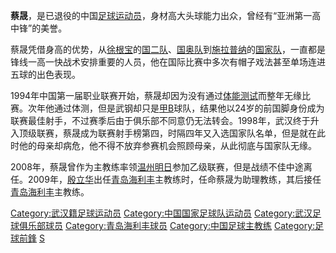 {{BLP unsourced|time=2012-06-26T04:37:28+00:00 }}
{{Football player infobox
| playername = 蔡晟
| fullname = 蔡晟
| englishfullname = Cai Sheng
| countryofbirth = {{CHN}}
| cityofbirth = [[湖北|湖北]][[武汉|武汉]]
| dateofbirth = {{birth date and age|1971|11|12}}
| height = {{height|m=1.94}}
| position = 中锋
| currentclub = 已退役
| youthyears = 1988-1989<br/>1990-1992
| youthclubs = [[中国国家足球二队|国二队]]<br/>[[中国国奥队|国奥队]]
| years = 1993-2001<br/>2002-2003
| clubs = [[湖北武汉职业足球俱乐部|武汉红金龙]]<br/>[[青岛海利丰|青岛海利丰]]
| caps(goals) =
|  manageryears = 2004<br>2007-2008<br>2009|
|  managerclubs = [[哈尔滨协力|哈尔滨协力]]<br>[[温州明日|温州明日]] <br>[[青岛海利丰|青岛海利丰]] |
| nationalyears = 1992-1994年
| nationalteam = {{fb|CHN}}
| nationalcaps(goals) = 10 (4)
|}}
'''蔡晟'''{{BD|1971年|11月12日|||C}}，是已退役的中国[[足球运动员|足球运动员]]，身材高大头球能力出众，曾经有“亚洲第一高中锋”的美誉。

蔡晟凭借身高的优势，从[[徐根宝|徐根宝]]的[[中国国家足球二队|国二队]]、[[中国国奥队|国奥队]]到[[施拉普纳|施拉普纳]]的[[中国国家足球队|国家队]]，一直都是锋线一高一快战术安排重要的人员，他在国际比赛中多次有帽子戏法甚至单场连进五球的出色表现。

1994年中国第一届职业联赛开始，蔡晟却因为没有通过[[中国足协体能测试|体能测试]]而整年无缘比赛。次年他通过体测，但是武钢却只是[[甲B联赛|甲B]]球队，结果他以24岁的前国脚身份成为联赛最佳射手，不过赛季后由于俱乐部不同意仍无法转会。1998年，武汉终于升入顶级联赛，蔡晟成为联赛射手榜第四，时隔四年又入选国家队名单，但是就在此时他的母亲却病危，他不得不放弃参赛机会照顾母亲，从此彻底与国家队无缘。

2008年，蔡晟曾作为主教练率领[[温州明日足球俱乐部|温州明日]]参加乙级联赛，但是战绩不佳中途离任。2009年，[[殷立华|殷立华]]出任[[青岛海利丰|青岛海利丰]]主教练时，任命蔡晟为助理教练，其后接任[[青岛海利丰|青岛海利丰]]主教练。
{{中国足球运动员小作品}}
{{1992年亚洲杯足球赛中国参赛名单}}
{{中国足球次级联赛最佳射手}}
{{1997年武汉雅琪名单}}
{{1998年武汉红金龙名单}}
{{1999年武汉红桃K名单}}
{{2000年武汉红桃K名单}}
{{2001年武汉红金龙名单}}

{{DEFAULTSORT:CAI Sheng}}
[[Category:武汉籍足球运动员|Category:武汉籍足球运动员]]
[[Category:中国国家足球队运动员|Category:中国国家足球队运动员]]
[[Category:武汉足球俱乐部球员|Category:武汉足球俱乐部球员]]
[[Category:青岛海利丰球员|Category:青岛海利丰球员]]
[[Category:中国足球主教练|Category:中国足球主教练]]
[[Category:足球前鋒|Category:足球前鋒]]
[[Category:蔡姓|S]]